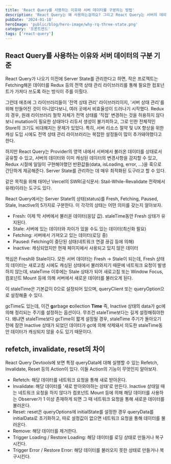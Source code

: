 ```yaml
---
title: 'React Query를 사용하는 이유와 서버 데이터를 구분하는 방법'
description: 'React Query는 왜 사용하는걸까요? 그리고 React Query는 서버의 데이터를 어떻게 구분할까요?'
pubDate: '2024-01-10'
heroImage: 'public/blog/hero-image/why-rq-three-state.png'
category: '프론트엔드'
tags: ['react-query']
---
```


## React Query를 사용하는 이유와 서버 데이터의 구분 기준

React Query가 나오기 이전에 Server State를 관리한다고 하면, 작은 프로젝트는 Fetching해온 데이터를 Redux 등의 전역 상태 관리 라이브러리를 통해 필요한 컴포넌트가 가져다 쓰도록 하는 방식이 주를 이뤘다.

그런데 애초에 그 라이브러리들이 '전역 상태 관리' 라이브러리이지, '서버 상태 관리'를 위해 만들어진 것이 아니었다보니, 여러 곳에서 비효율성이 드러나기 시작했다. Redux의 경우, 원래 라이브러리 철학 자체가 전역 상태를 '직접' 변경하는 것을 허용하지 않다보니 mutation이 필요한 상태마다 리듀서 생성이 불가피하고, 그로 인한 전체적인 Store의 크기도 비대해지는 문제가 있었다. 특히, 서버 리소스 절약 및 UX 향상을 위한 캐싱 도입 시에도 전역 상태 관리 라이브러리는 복잡한 설정들이 많이 추가돼야했다고 한다.

하지만 React Query는 Provider의 영역 내에서 서버에서 불러온 데이터를 상태로서 공유할 수 있고, 서버의 데이터와 이미 캐싱된 데이터의 변경사항을 감지할 수 있고, Redux 시절에 일일이 구현해야했던 반환값들(data, isLoading, error, ...)을 훅으로 간단하게 제공해준다. Server State를 관리하는 데 매우 최적화된 도구라고 할 수 있다.

같은 목적을 위해 태어난 Vercel의 SWR(공식문서: Stail-While-Revalidate 전략에서 유래)이라는 도구도 있다.

React Query에서는 Server State의 상태(status)를 Fresh, Fetching, Paused, Stale, Inactive의 5가지로 구분한다. 이 각각의 상태는 어떤 의미를 갖는지 알아보자.

- Fresh: 이제 막 서버에서 불러온 데이터(응답 값). staleTime동안 Fresh 상태가 유지된다.
- Stale: 서버에 있는 데이터와 차이가 있을 수도 있는 데이터(최신화 필요)
- Fetching: 서버에서 가져오고 있는 데이터(로딩 중)
- Paused: Fetching이 중단된 상태(네트워크 연결 끊김 등에 의해)
- Inactive: 캐싱되었지만 현재 페이지에서 사용되고 있지 않은 데이터

핵심은 Fresh와 Stale이다. 모든 서버 데이터는 Fresh -> Stale이 되는데, Fresh 상태의 데이터는 새로고침 시에도 캐싱된 상태에서 불러와지기 때문에 네트워크 요청이 발생하지 않는데, staleTime 이후에는 Stale 상태가 되어 새로고침 또는 Window Focus, 컴포넌트 Mount 등에 의해 서버에서 새로운 데이터를 불러오게 된다.

이 staleTime은 기본값이 0으로 설정되어 있으며, queryClient 또는 queryOption으로 설정해줄 수 있다.

gcTime도 있는데, 이건 **g**arbage **c**ollection **Time** 즉, Inactive 상태의 data가 gc에 의해 정리되는 주기를 설정하는 옵션이다.
무조건 staleTime보다는 길게 설정해줘야한다. 왜냐면 staleTime보다 gcTime이 짧게 설정될 경우, staleTime 주기가 돌아오기 전에 잠깐 Inactive 상태가 되었던 데이터가 gc에 의해 삭제돼서 의도한 staleTime동안 데이터가 캐싱되지 않을 수도 있기 때문이다.

## refetch, invalidate, reset의 차이

React Query Devtools에 보면 특정 queryData에 대해 실행할 수 있는 Refetch, Invalidate, Reset 등의 Action이 있다. 이들 Action의 기능이 무엇인지 알아보자.

- Refetch: 해당 데이터를 네트워크 요청을 통해 새로 받아온다.
- Invalidate: 해당 데이터를 '새로 받아와야하는 상태'로 만든다. Inactive 상태일 때는 네트워크 요청을 하지 않다가 컴포넌트 Mount 등에 의해 해당 데이터를 사용하는 Observer가 1 이상 존재하게 되면 그 때 네트워크 요청을 통해 새로운 데이터를 불러온다.
- Reset: reset은 queryOptions에 initialState를 설정한 경우 queryData를 initialData로 초기화하고, 따로 설정값이 없으면 네트워크 요청을 통해 데이터를 불러온다.
- Remove: 해당 데이터를 제거한다.
- Trigger Loading / Restore Loading: 해당 데이터를 로딩 상태로 만들거나 복구시킨다.
- Trigger Error / Restore Error: 해당 데이터를 불러오지 못한 상태로 만들거나 복구시킨다.
